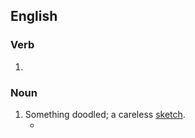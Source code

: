 ==English==

===Verb===
{{head|en|verb form}}

# {{present participle of|en|doodle|nocat=1}}

===Noun===
{{en-noun}}

# Something doodled; a careless [[sketch]].
#* {{quote-journal|en|date=August 9, 2009|author=Michael Shae|title=Wilde’s Library|work=New York Times|url=http://www.nytimes.com/2009/08/09/books/review/Shae-t.html
|passage=So the persistent researcher may still track down at least a few of Wilde’s own annotations and '''doodlings''' and wine stains and broken spines, parsing them for whatever they may reveal.}}